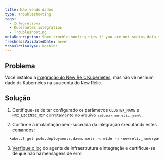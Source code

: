 ```yaml
---
title: Não vendo dados
type: troubleshooting
tags:
  - Integrations
  - Kubernetes integration
  - Troubleshooting
metaDescription: Some troubleshooting tips if you are not seeing data show up for your New Relic Kubernetes integration.
freshnessValidatedDate: never
translationType: machine
---
```


## Problema

Você instalou a [integração do New Relic Kubernetes](/install/kubernetes/), mas não vê nenhum dado do Kubernetes na sua conta do New Relic.

## Solução

1. Certifique-se de ter configurado os parâmetros `CLUSTER_NAME` e `NRI_LICENSE_KEY` corretamente no arquivo [`values-newrelic.yaml`](https://github.com/newrelic/helm-charts/blob/master/charts/nri-bundle/values.yaml) .

2. Confirme a implantação bem-sucedida da integração executando estes comandos:

```bash
  kubectl get pods,deployments,daemonsets -o wide -n <newrelic_namespace>
```

3. [Verifique o log](/docs/kubernetes-pixie/kubernetes-integration/advanced-configuration/get-logs-version/) do agente de infraestrutura e integração e certifique-se de que não há mensagens de erro.
